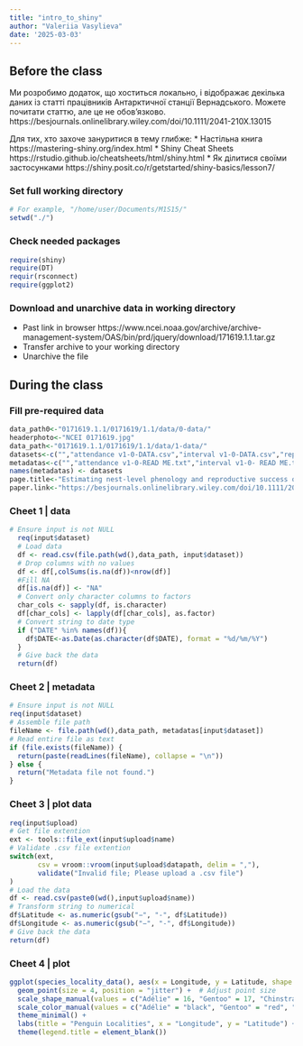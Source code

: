 ```yaml
---
title: "intro_to_shiny"
author: "Valeriia Vasylieva"
date: '2025-03-03'
---
```


## Before the class

Ми розробимо додаток, що хоститься локально, і відображає декілька даних із 
статті працівників Антарктичної станції Вернадського. 
Можете почитати статтю, але це не обов'язково.
https://besjournals.onlinelibrary.wiley.com/doi/10.1111/2041-210X.13015 

Для тих, хто захоче зануритися в тему глибже:
* Настільна книга https://mastering-shiny.org/index.html
* Shiny Cheat Sheets https://rstudio.github.io/cheatsheets/html/shiny.html
* Як ділитися своїми застосунками https://shiny.posit.co/r/getstarted/shiny-basics/lesson7/

### Set full working directory

```r
# For example, "/home/user/Documents/M1S15/"
setwd("./")
```

### Check needed packages

```r
require(shiny)
require(DT)
requir(rsconnect)
require(ggplot2)
```

### Download and unarchive data in working directory

* Past link in browser
  https://www.ncei.noaa.gov/archive/archive-management-system/OAS/bin/prd/jquery/download/171619.1.1.tar.gz 
* Transfer archive to your working directory
* Unarchive the file





## During the class

### Fill pre-required data

```r
data_path0<-"0171619.1.1/0171619/1.1/data/0-data/"
headerphoto<-"NCEI 0171619.jpg"
data_path<-"0171619.1.1/0171619/1.1/data/1-data/"
datasets<-c("","attendance v1-0-DATA.csv","interval v1-0-DATA.csv","repro v1-1-DATA.csv","validation v1-1-DATA.csv")
metadatas<-c("","attendance v1-0-READ ME.txt","interval v1-0- READ ME.txt","repro v1-1-READ ME.txt","validation v1-1-READ ME.txt")
names(metadatas) <- datasets
page.title<-"Estimating nest-level phenology and reproductive success of colonial seabirds using time-lapse cameras"
paper.link<-"https://besjournals.onlinelibrary.wiley.com/doi/10.1111/2041-210X.13015"
```

### Cheet 1 | data

```r
# Ensure input is not NULL
  req(input$dataset)  
  # Load data
  df <- read.csv(file.path(wd(),data_path, input$dataset))
  # Drop columns with no values
  df <- df[,colSums(is.na(df))<nrow(df)]
  #Fill NA
  df[is.na(df)] <- "NA"
  # Convert only character columns to factors
  char_cols <- sapply(df, is.character)
  df[char_cols] <- lapply(df[char_cols], as.factor)
  # Convert string to date type
  if ("DATE" %in% names(df)){
    df$DATE<-as.Date(as.character(df$DATE), format = "%d/%m/%Y")
  }
  # Give back the data
  return(df)
```

### Cheet 2 | metadata

```r
# Ensure input is not NULL
req(input$dataset)  
# Assemble file path
fileName <- file.path(wd(),data_path, metadatas[input$dataset])  
# Read entire file as text
if (file.exists(fileName)) {
  return(paste(readLines(fileName), collapse = "\n")) 
} else {
  return("Metadata file not found.")
}
```

### Cheet 3 | plot data

```r
req(input$upload)
# Get file extention
ext <- tools::file_ext(input$upload$name)
# Validate .csv file extention
switch(ext,
       csv = vroom::vroom(input$upload$datapath, delim = ","),
       validate("Invalid file; Please upload a .csv file")
)
# Load the data
df <- read.csv(paste0(wd(),input$upload$name))
# Transform string to numerical 
df$Latitude <- as.numeric(gsub("−", "-", df$Latitude))
df$Longitude <- as.numeric(gsub("−", "-", df$Longitude))
# Give back the data
return(df)
```

### Cheet 4 | plot

```r
ggplot(species_locality_data(), aes(x = Longitude, y = Latitude, shape = Species, color = Species)) +
  geom_point(size = 4, position = "jitter") +  # Adjust point size
  scale_shape_manual(values = c("Adélie" = 16, "Gentoo" = 17, "Chinstrap" = 15)) +
  scale_color_manual(values = c("Adélie" = "black", "Gentoo" = "red", "Chinstrap" = "blue")) +
  theme_minimal() +
  labs(title = "Penguin Localities", x = "Longitude", y = "Latitude") +
  theme(legend.title = element_blank())
```


